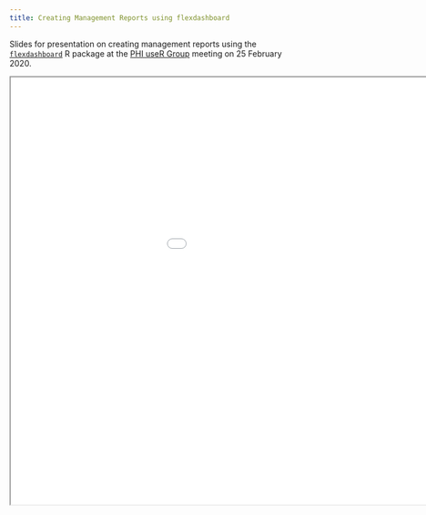 ```yaml
---
title: Creating Management Reports using flexdashboard
---
```


Slides for presentation on creating management reports using the [`flexdashboard`](https://rmarkdown.rstudio.com/flexdashboard/) R package at the [PHI useR Group](https://github.com/Public-Health-Scotland/PHI-useR-group) meeting on 25 February 2020.

<iframe width=1150 height=750 src="slides.html"></iframe>